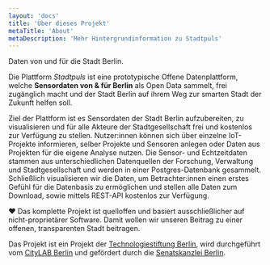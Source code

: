 ```yaml
---
layout: 'docs'
title: 'Über dieses Projekt'
metaTitle: 'About'
metaDescription: 'Mehr Hintergrundinformation zu Stadtpuls'
---
```

  
<p className="lead">
  Daten von und für die Stadt Berlin.
</p>

Die Plattform *Stadtpuls* ist eine prototypische Offene Datenplattform, welche <strong>Sensordaten von & für Berlin</strong> als Open Data sammelt, frei zugänglich macht und der Stadt Berlin auf ihrem Weg zur smarten Stadt der Zukunft helfen soll.

Ziel der Plattform ist es Sensordaten der Stadt Berlin aufzubereiten, zu visualisieren und für alle Akteure der Stadtgesellschaft frei und kostenlos zur Verfügung zu stellen. Nutzer:innen können sich über einzelne IoT-Projekte informieren, selber Projekte und Sensoren anlegen oder Daten aus Projekten für die eigene Analyse nutzen.
Die Sensor- und Echtzeitdaten stammen aus unterschiedlichen Datenquellen der Forschung, Verwaltung und Stadtgesellschaft und werden in einer Postgres-Datenbank gesammelt. Schließlich visualisieren wir die Daten, um Betrachter:innen einen erstes Gefühl für die Datenbasis zu ermöglichen und stellen alle Daten zum Download, sowie mittels REST-API kostenlos zur Verfügung.

&#10084; Das komplette Projekt ist quelloffen und basiert ausschließlicher auf nicht-proprietärer Software.
Damit wollen wir unseren Beitrag zu einer offenen, transparenten Stadt beitragen.

Das Projekt ist ein Projekt der <a href="www.technologiestiftung-berlin.de" target="_blank">Technologiestiftung Berlin</a>, wird durchgeführt vom <a href="www.citylab-berlin.org" target="_blank">CityLAB Berlin</a> und gefördert durch die <a href="https://www.berlin.de/rbmskzl/" target="_blank">Senatskanzlei Berlin</a>.

